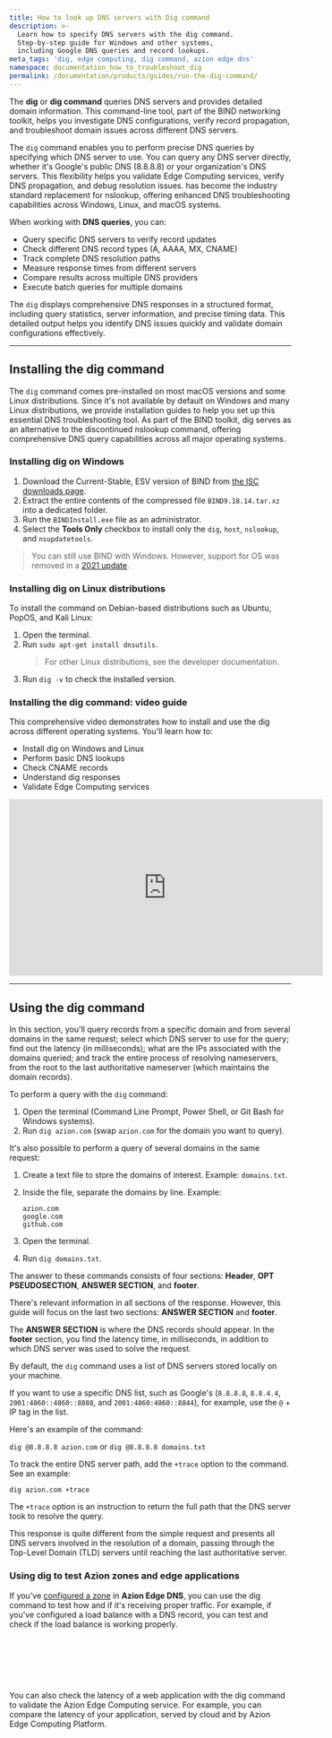 ```yaml
---
title: How to look up DNS servers with Dig command
description: >-
  Learn how to specify DNS servers with the dig command. 
  Step-by-step guide for Windows and other systems, 
  including Google DNS queries and record lookups. 
meta_tags: 'dig, edge computing, dig command, azion edge dns'
namespace: documentation_how_to_troubleshoot_dig
permalink: /documentation/products/guides/run-the-dig-command/
---
```



The **dig** or **dig command** queries DNS servers and provides detailed domain information. This command-line tool, part of the BIND networking toolkit, helps you investigate DNS configurations, verify record propagation, and troubleshoot domain issues across different DNS servers.

The `dig` command enables you to perform precise DNS queries by specifying which DNS server to use. You can query any DNS server directly, whether it's Google's public DNS (8.8.8.8) or your organization's DNS servers. This flexibility helps you validate Edge Computing services, verify DNS propagation, and debug resolution issues. has become the industry standard replacement for nslookup, offering enhanced DNS troubleshooting capabilities across Windows, Linux, and macOS systems.

When working with **DNS queries**, you can:
* Query specific DNS servers to verify record updates
* Check different DNS record types (A, AAAA, MX, CNAME)
* Track complete DNS resolution paths
* Measure response times from different servers
* Compare results across multiple DNS providers
* Execute batch queries for multiple domains

The `dig` displays comprehensive DNS responses in a structured format, including query statistics, server information, and precise timing data. This detailed output helps you identify DNS issues quickly and validate domain configurations effectively.

---

## Installing the dig command

The `dig` command comes pre-installed on most macOS versions and some Linux distributions. Since it's not available by default on Windows and many Linux distributions, we provide installation guides to help you set up this essential DNS troubleshooting tool. As part of the BIND toolkit, dig serves as an alternative to the discontinued nslookup command, offering comprehensive DNS query capabilities across all major operating systems.

### Installing dig on Windows

1. Download the Current-Stable, ESV version of BIND from [the ISC downloads page](https://www.isc.org/download/).
2. Extract the entire contents of the compressed file `BIND9.18.14.tar.xz` into a dedicated folder.
3. Run the `BINDInstall.exe` file as an administrator.
4. Select the **Tools Only** checkbox to install only the `dig`, `host`, `nslookup`, and `nsupdatetools`.

> You can still use BIND with Windows. However, support for OS was removed in a [2021 update](https://www.isc.org/blogs/bind-update-summer2021/).

### Installing dig on Linux distributions

To install the command on Debian-based distributions such as Ubuntu, PopOS, and Kali Linux:

1. Open the terminal.
2. Run `sudo apt-get install dnsutils`.
   > For other Linux distributions, see the developer documentation.
3. Run `dig -v` to check the installed version.

### Installing the dig command: video guide

This comprehensive video demonstrates how to install and use the dig across different operating systems. You'll learn how to:
* Install dig on Windows and Linux
* Perform basic DNS lookups
* Check CNAME records
* Understand dig responses
* Validate Edge Computing services


<iframe width="560" height="315" src="https://www.youtube.com/embed/KB4f4bSyHgI?autoplay=1" title="Dig into DNS: Install & Use Dig Command Like a Pro" loading="lazy" frameborder="0" allow="accelerometer; autoplay; clipboard-write; encrypted-media; gyroscope; picture-in-picture; web-share" allowfullscreen></iframe>

---

## Using the dig command

In this section, you'll query records from a specific domain and from several domains in the same request; select which DNS server to use for the query; find out the latency (in milliseconds); what are the IPs associated with the domains queried; and track the entire process of resolving nameservers, from the root to the last authoritative nameserver (which maintains the domain records).

To perform a query with the `dig` command:

1. Open the terminal (Command Line Prompt, Power Shell, or Git Bash for Windows systems).
2. Run `dig azion.com` (swap `azion.com` for the domain you want to query).

It's also possible to perform a query of several domains in the same request:

1. Create a text file to store the domains of interest. Example: `domains.txt`.
2. Inside the file, separate the domains by line. Example:

   ```
   azion.com
   google.com
   github.com
   ```

3. Open the terminal.
4. Run `dig domains.txt`.

The answer to these commands consists of four sections: **Header**, **OPT PSEUDOSECTION**, **ANSWER SECTION**, and **footer**.

There's relevant information in all sections of the response. However, this guide will focus on the last two sections: **ANSWER SECTION** and **footer**.

The **ANSWER SECTION** is where the DNS records should appear. In the **footer** section, you find the latency time, in milliseconds, in addition to which DNS server was used to solve the request.

By default, the `dig` command uses a list of DNS servers stored locally on your machine.

If you want to use a specific DNS list, such as Google's (`8.8.8.8`, `8.8.4.4`, `2001:4860::4860::8888`, and `2001:4860:4860::8844`), for example, use the `@` + IP tag in the list.

Here's an example of the command:

`dig @8.8.8.8 azion.com` or `dig @8.8.8.8 domains.txt`

To track the entire DNS server path, add the `+trace` option to the command. See an example:

`dig azion.com +trace`

The `+trace` option is an instruction to return the full path that the DNS server took to resolve the query.

This response is quite different from the simple request and presents all DNS servers involved in the resolution of a domain, passing through the Top-Level Domain (TLD) servers until reaching the last authoritative server.

### Using dig to test Azion zones and edge applications

If you've [configured a zone](/en/documentation/products/guides/secure/edge-dns-configure-main-settings/) in **Azion Edge DNS**, you can use the dig command to test how and if it's receiving proper traffic. For example, if you've configured a load balance with a DNS record, you can test and check if the load balance is working properly.

<LinkButton severity="secondary" link="https://console.azion.com/signup" label="Create Azion account" severity="secondary" /> <br></br>

<LinkButton severity="secondary" link="/en/documentation/products/guides/secure/edge-dns-configure-main-settings/" label="Create zone" severity="secondary" /> <br></br>

<LinkButton severity="secondary" link="/en/documentation/products/guides/secure/load-balance-dns/#testing-your-balanced-record" label="Test balanced record" severity="secondary" />

You can also check the latency of a web application with the dig command to validate the Azion Edge Computing service. For example, you can compare the latency of your application, served by cloud and by Azion Edge Computing Platform.


